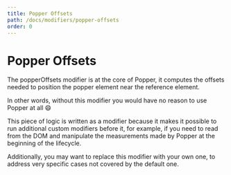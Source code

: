 ```yaml
---
title: Popper Offsets
path: /docs/modifiers/popper-offsets
order: 0
---
```


# Popper Offsets

The popperOffsets modifier is at the core of Popper, it computes the offsets
needed to position the popper element near the reference element.

In other words, without this modifier you would have no reason to use Popper at
all 😄

This piece of logic is written as a modifier because it makes it possible to run
additional custom modifiers before it, for example, if you need to read from the
DOM and manipulate the measurements made by Popper at the beginning of the
lifecycle.

Additionally, you may want to replace this modifier with your own one, to
address very specific cases not covered by the default one.
